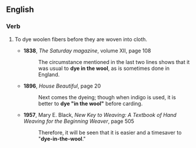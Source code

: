 ==English==
===Verb===
{{en-verb|inf=[[dye]] [[in]] [[the]] [[wool]]|dyes in the wool|dying in the wool|dyed in the wool}}
# {{idiom}} To dye woolen fibers before they are woven into cloth.
#* '''1838''', ''The Saturday magazine'', volume XII, page 108
#*: The circumstance mentioned in the last two lines shows that it was usual to '''dye in the wool''', as is sometimes done in England. 
#* '''1896''', ''House Beautiful'', page 20
#*: Next comes the dyeing; though when indigo is used, it is better to '''dye "in the wool"''' before carding.
#* '''1957''', Mary E. Black, ''New Key to Weaving: A Textbook of Hand Weaving for the Beginning Weaver'', page 505
#*: Therefore, it will be seen that it is easier and a timesaver to "'''dye-in-the-wool'''."